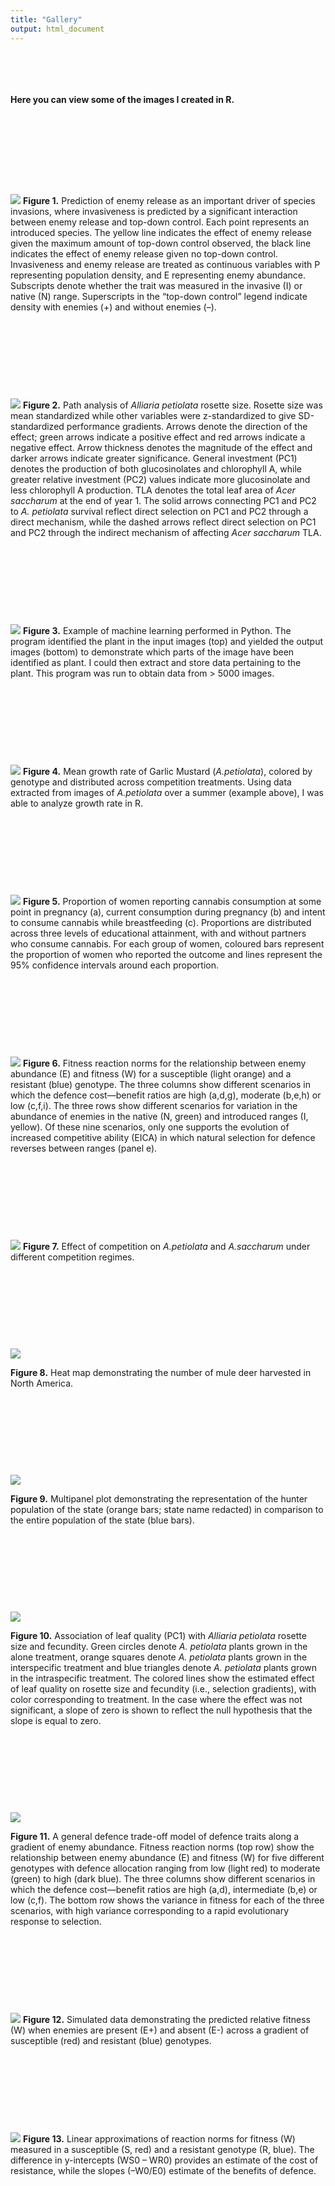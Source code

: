 ```yaml
---
title: "Gallery"
output: html_document
---
```


<p>&nbsp;</p>
<p>&nbsp;</p>

#### Here you can view some of the images I created in R.

<p>&nbsp;</p>
<p>&nbsp;</p>
<p>&nbsp;</p>
<p>&nbsp;</p>

![](Gallery/ERHTest_Apr8.png)
**Figure 1.** Prediction of enemy release as an important driver of species invasions, where invasiveness is predicted by a significant interaction between enemy release and top-down control. Each point represents an introduced species. The yellow line indicates the effect of enemy release given the maximum amount of top-down control observed, the black line indicates the effect of enemy release given no top-down control. Invasiveness and enemy release are treated as continuous variables with P representing population density, and E representing enemy abundance. Subscripts denote whether the trait was measured in the invasive (I) or native (N) range. Superscripts in the “top-down control” legend indicate density with enemies (+) and without enemies (–). 

<p>&nbsp;</p>
<p>&nbsp;</p>
<p>&nbsp;</p>
<p>&nbsp;</p>

![](Gallery/PathFigure_Perf.png)
**Figure 2.** Path analysis of *Alliaria petiolata* rosette size. Rosette size was mean standardized while other variables were z-standardized to give SD-standardized performance gradients. Arrows denote the direction of the effect; green arrows indicate a positive effect and red arrows indicate a negative effect. Arrow thickness denotes the magnitude of the effect and darker arrows indicate greater significance. General investment (PC1) denotes the production of both glucosinolates and chlorophyll A, while greater relative investment (PC2) values indicate more glucosinolate and less chlorophyll A production. TLA denotes the total leaf area of *Acer saccharum* at the end of year 1. The solid arrows connecting PC1 and PC2 to *A. petiolata* survival reflect direct selection on PC1 and PC2 through a direct mechanism, while the dashed arrows reflect direct selection on PC1 and PC2 through the indirect mechanism of affecting *Acer saccharum* TLA.


<p>&nbsp;</p>
<p>&nbsp;</p>
<p>&nbsp;</p>
<p>&nbsp;</p>


![](Gallery/ML_Image.png)
**Figure 3.** Example of machine learning performed in Python. The program identified the plant in the input images (top) and yielded the output images (bottom) to demonstrate which parts of the image have been identified as plant. I could then extract and store data pertaining to the plant. This program was run to obtain data from > 5000 images.

<p>&nbsp;</p>
<p>&nbsp;</p>
<p>&nbsp;</p>
<p>&nbsp;</p>


![](Gallery/FamilyGrowthRate_new.png)
**Figure 4.** Mean growth rate of Garlic Mustard (*A.petiolata*), colored by genotype and distributed across competition treatments. Using data extracted from images of *A.petiolata* over a summer (example above), I was able to analyze growth rate in R. 

<p>&nbsp;</p>
<p>&nbsp;</p>
<p>&nbsp;</p>
<p>&nbsp;</p>


![](Gallery/ComboPlot.png)
**Figure 5.** Proportion of women reporting cannabis consumption at some point in pregnancy (a), current consumption during pregnancy (b) and intent to consume cannabis while breastfeeding (c). Proportions are distributed across three levels of educational attainment, with and without partners who consume cannabis. For each group of women, coloured bars represent the proportion of women who reported the outcome and lines represent the 95% confidence intervals around each proportion. 

<p>&nbsp;</p>
<p>&nbsp;</p>
<p>&nbsp;</p>
<p>&nbsp;</p>





![](Gallery/Figure6bhtmlUpload.png)
**Figure 6.** Fitness reaction norms for the relationship between enemy abundance (E) and fitness (W)
for a susceptible (light orange) and a resistant (blue) genotype. The three columns show different
scenarios in which the defence cost—benefit ratios are high (a,d,g), moderate (b,e,h) or low (c,f,i). The
three rows show different scenarios for variation in the abundance of enemies in the native (N, green)
and introduced ranges (I, yellow). Of these nine scenarios, only one supports the evolution of increased
competitive ability (EICA) in which natural selection for defence reverses between ranges (panel e).
<p>&nbsp;</p>
<p>&nbsp;</p>

<p>&nbsp;</p>
<p>&nbsp;</p>




![](Gallery/StandardizedCompetitionEffects2.png)
**Figure 7.** Effect of competition on *A.petiolata* and *A.saccharum* under different competition regimes. 






<p>&nbsp;</p>
<p>&nbsp;</p>

<p>&nbsp;</p>
<p>&nbsp;</p>

![](Gallery/Mule Harvest North America and Hawaii 2014-2016_2.png)




**Figure 8.** Heat map demonstrating the number of mule deer harvested in North America. 



<p>&nbsp;</p>
<p>&nbsp;</p>

<p>&nbsp;</p>
<p>&nbsp;</p>

![](Gallery/Multiplot_representation.png)


**Figure 9.** Multipanel plot demonstrating the representation of the hunter population of the state (orange bars; state name redacted) in comparison to the entire population of the state (blue bars).





<p>&nbsp;</p>
<p>&nbsp;</p>

<p>&nbsp;</p>
<p>&nbsp;</p>





![](Gallery/PC1SelectionMultiNoLegend_NullHyp.png)

**Figure 10.** Association of leaf quality (PC1) with *Alliaria petiolata* rosette size and
fecundity. Green circles denote *A. petiolata* plants grown in the alone treatment, orange squares
denote *A. petiolata* plants grown in the interspecific treatment and blue triangles denote
*A. petiolata* plants grown in the intraspecific treatment. The colored lines show the
estimated effect of leaf quality on rosette size and fecundity (i.e., selection gradients),
with color corresponding to treatment. In the case where the effect was not significant, a
slope of zero is shown to reflect the null hypothesis that the slope is equal to zero.

<p>&nbsp;</p>
<p>&nbsp;</p>

<p>&nbsp;</p>
<p>&nbsp;</p>


![](Gallery/Figure5htmlUpload.png)

**Figure 11.** A general defence trade-off model of defence traits along a gradient of enemy abundance.
Fitness reaction norms (top row) show the relationship between enemy abundance (E) and fitness (W)
for five different genotypes with defence allocation ranging from low (light red) to moderate (green) to
high (dark blue). The three columns show different scenarios in which the defence cost—benefit ratios
are high (a,d), intermediate (b,e) or low (c,f). The bottom row shows the variance in fitness for each of
the three scenarios, with high variance corresponding to a rapid evolutionary response to selection.


<p>&nbsp;</p>
<p>&nbsp;</p>

<p>&nbsp;</p>
<p>&nbsp;</p>


![](Gallery/FitnessTradeOff_1.png)
**Figure 12.** Simulated data demonstrating the predicted relative fitness (W) when enemies are present (E+) and absent (E-) across a gradient of susceptible (red) and resistant (blue) genotypes. 

<p>&nbsp;</p>
<p>&nbsp;</p>

<p>&nbsp;</p>
<p>&nbsp;</p>



![](Gallery/FitnessLine3.png)
**Figure 13.** Linear approximations of reaction norms for fitness (W) measured in a susceptible (S, red) and a resistant genotype (R, blue). The difference in y-intercepts (WS0 – WR0) provides an estimate of the cost of resistance, while the slopes (–W0/E0) estimate of the benefits of defence.














